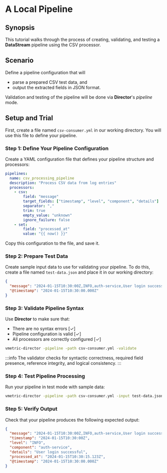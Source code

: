 # A Local Pipeline

## Synopsis

This tutorial walks through the process of creating, validating, and testing a **DataStream** pipeline using the CSV processor.

## Scenario

Define a pipeline configuration that will 

- parse a prepared CSV test data, and
- output the extracted fields in JSON format.

Validation and testing of the pipeline will be done via **Director**'s _pipeline_ mode.

## Setup and Trial

First, create a file named `csv-consumer.yml` in our <Topic id="tutorials-working-dir">working directory</Topic>. You will use this file to define your pipeline.

### Step 1: Define Your Pipeline Configuration

Create a YAML configuration file that defines your pipeline structure and processors:

```yaml title="csv-consumer.yml"
pipelines:
  name: csv_processing_pipeline
  description: "Process CSV data from log entries"
  processors:
    - csv:
        field: "message"
        target_fields: ["timestamp", "level", "component", "details"]
        separator: ","
        trim: true
        empty_value: "unknown"
        ignore_failure: false    
    - set:
        field: "processed_at"
        value: "{{ now() }}"
```

Copy this configuration to the file, and save it.

### Step 2: Prepare Test Data

Create sample input data to use for validating your pipeline. To do this, create a file named `test-data.json` and place it in our working directory:

```json title="test-data.json"
{
  "message": "2024-01-15T10:30:00Z,INFO,auth-service,User login successful",
  "@timestamp": "2024-01-15T10:30:00.000Z"
}
```

### Step 3: Validate Pipeline Syntax

Use **Director** to make sure that:

- There are no syntax errors [✓]
- Pipeline configuration is valid [✓]
- All processors are correctly configured [✓]

```bash
vmetric-director -pipeline -path csv-consumer.yml -validate
```

:::info
The validator checks for syntactic correctness, required field presence, reference integrity, and logical consistency.
:::

### Step 4: Test Pipeline Processing

Run your pipeline in test mode with sample data:

```bash
vmetric-director -pipeline -path csv-consumer.yml -input test-data.json -test
```

### Step 5: Verify Output

Check that your pipeline produces the following expected output:

```json
{
  "message": "2024-01-15T10:30:00Z,INFO,auth-service,User login successful",
  "timestamp": "2024-01-15T10:30:00Z",
  "level": "INFO",
  "component": "auth-service",
  "details": "User login successful",
  "processed_at": "2024-01-15T10:30:15.123Z",
  "@timestamp": "2024-01-15T10:30:00.000Z"
}
```
